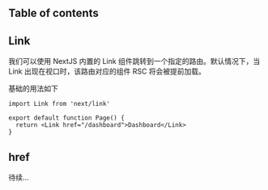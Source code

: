 
## Table of contents

## Link

我们可以使用 NextJS 内置的 Link 组件跳转到一个指定的路由。默认情况下，当 Link 出现在视口时，该路由对应的组件 RSC 将会被提前加载。

基础的用法如下

```tsx page.tsx
import Link from 'next/link'

export default function Page() {
  return <Link href="/dashboard">Dashboard</Link>
}
```



## href

待续...
